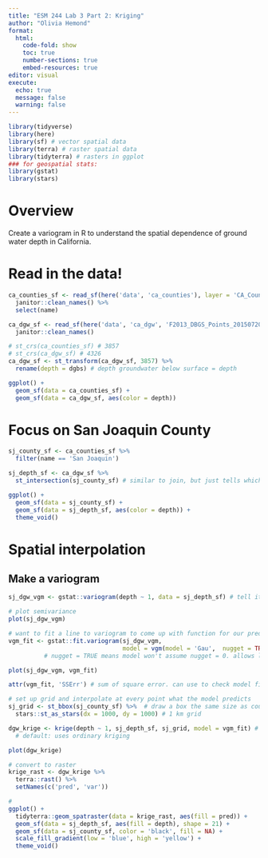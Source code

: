 ```yaml
---
title: "ESM 244 Lab 3 Part 2: Kriging"
author: "Olivia Hemond"
format: 
  html:
    code-fold: show
    toc: true
    number-sections: true
    embed-resources: true
editor: visual
execute: 
  echo: true
  message: false
  warning: false
---
```


```r
library(tidyverse)
library(here)
library(sf) # vector spatial data
library(terra) # raster spatial data
library(tidyterra) # rasters in ggplot
### for geospatial stats:
library(gstat)
library(stars)
```

# Overview

Create a variogram in R to understand the spatial dependence of ground water depth in California.

# Read in the data!

```r
ca_counties_sf <- read_sf(here('data', 'ca_counties'), layer = 'CA_Counties_TIGER2016') %>%  # another way to identify file
  janitor::clean_names() %>% 
  select(name)

ca_dgw_sf <- read_sf(here('data', 'ca_dgw', 'F2013_DBGS_Points_20150720_093252.gpkg')) %>% 
  janitor::clean_names()
```

```r
# st_crs(ca_counties_sf) # 3857
# st_crs(ca_dgw_sf) # 4326
ca_dgw_sf <- st_transform(ca_dgw_sf, 3857) %>% 
  rename(depth = dgbs) # depth groundwater below surface = depth

ggplot() +
  geom_sf(data = ca_counties_sf) +
  geom_sf(data = ca_dgw_sf, aes(color = depth))
```

# Focus on San Joaquin County

```r
sj_county_sf <- ca_counties_sf %>% 
  filter(name == 'San Joaquin')

sj_depth_sf <- ca_dgw_sf %>% 
  st_intersection(sj_county_sf) # similar to join, but just tells which to keep. doesn't attach additional info like join does

ggplot() +
  geom_sf(data = sj_county_sf) +
  geom_sf(data = sj_depth_sf, aes(color = depth)) +
  theme_void()
```

# Spatial interpolation

## Make a variogram

```r
sj_dgw_vgm <- gstat::variogram(depth ~ 1, data = sj_depth_sf) # tell it a formula for depth. if there were any covariates, would want to include them here. with ~ 1, that means make a model of depth just based upon depth around. if included another factor (i.e., elevation), you would include that as another variable

# plot semivariance
plot(sj_dgw_vgm)

# want to fit a line to variogram to come up with function for our predictions
vgm_fit <- gstat::fit.variogram(sj_dgw_vgm,
                                model = vgm(model = 'Gau',  nugget = TRUE)) # helper function. indicates gaussian model
          # nugget = TRUE means model won't assume nugget = 0. allows line to fit other points a bit better

plot(sj_dgw_vgm, vgm_fit)

attr(vgm_fit, 'SSErr') # sum of square error. can use to check model fit if comparing between others
```

```r
# set up grid and interpolate at every point what the model predicts
sj_grid <- st_bbox(sj_county_sf) %>%  # draw a box the same size as county
  stars::st_as_stars(dx = 1000, dy = 1000) # 1 km grid

dgw_krige <- krige(depth ~ 1, sj_depth_sf, sj_grid, model = vgm_fit) # take variogram model, take known well depth locations, and then predict depth at all locations on grid
  # default: uses ordinary kriging

plot(dgw_krige)
```

```r
# convert to raster
krige_rast <- dgw_krige %>% 
  terra::rast() %>% 
  setNames(c('pred', 'var'))

#
ggplot() +
  tidyterra::geom_spatraster(data = krige_rast, aes(fill = pred)) +
  geom_sf(data = sj_depth_sf, aes(fill = depth), shape = 21) +
  geom_sf(data = sj_county_sf, color = 'black', fill = NA) +
  scale_fill_gradient(low = 'blue', high = 'yellow') +
  theme_void()
```





